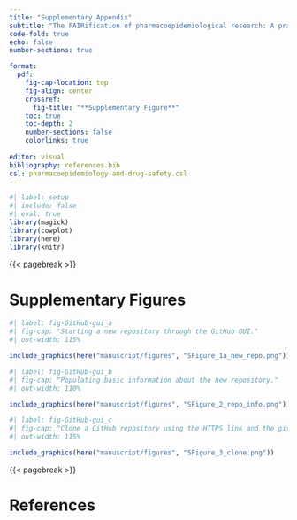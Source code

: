 ```yaml
---
title: "Supplementary Appendix"
subtitle: "The FAIRification of pharmacoepidemiological research: A practical introduction to reproducible analytical workflows using git and R"
code-fold: true
echo: false
number-sections: true

format: 
  pdf:
    fig-cap-location: top
    fig-align: center
    crossref:
      fig-title: "**Supplementary Figure**"
    toc: true
    toc-depth: 2
    number-sections: false
    colorlinks: true
      
editor: visual
bibliography: references.bib
csl: pharmacoepidemiology-and-drug-safety.csl
---
```


```r
#| label: setup
#| include: false
#| eval: true
library(magick)
library(cowplot)
library(here)
library(knitr)
```

{{< pagebreak >}}

# Supplementary Figures

```r
#| label: fig-GitHub-gui_a
#| fig-cap: "Starting a new repository through the GitHub GUI."
#| out-width: 115%

include_graphics(here("manuscript/figures", "SFigure_1a_new_repo.png"))
```

```r
#| label: fig-GitHub-gui_b
#| fig-cap: "Populating basic information about the new repository."
#| out-width: 110%

include_graphics(here("manuscript/figures", "SFigure_2_repo_info.png"))
```

```r
#| label: fig-GitHub-gui_c
#| fig-cap: "Clone a GitHub repository using the HTTPS link and the git clone command"
#| out-width: 115%

include_graphics(here("manuscript/figures", "SFigure_3_clone.png"))
```

{{< pagebreak >}}

# References {.unnumbered}
